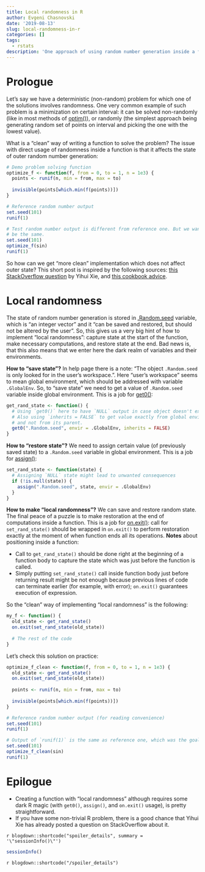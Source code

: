 ```yaml
---
title: Local randomness in R
author: Evgeni Chasnovski
date: '2019-08-13'
slug: local-randomness-in-r
categories: []
tags:
  - rstats
description: 'One approach of using random number generation inside a function without affecting outer state of random generator.'
---
```


# Prologue

Let's say we have a deterministic (non-random) problem for which one of the solutions involves randomness. One very common example of such problem is a minimization on certain interval: it can be solved non-randomly (like in most methods of [optim()](https://rdrr.io/r/stats/optim.html)), or randomly (the simplest approach being generating random set of points on interval and picking the one with the lowest value).

What is a "clean" way of writing a function to solve the problem? The issue with direct usage of randomness inside a function is that it affects the state of outer random number generation:

```r
# Demo problem solving function
optimize_f <- function(f, from = 0, to = 1, n = 1e3) {
  points <- runif(n, min = from, max = to)
  
  invisible(points[which.min(f(points))])
}

# Reference random number output
set.seed(101)
runif(1)

# Test random number output is different from reference one. But we want it to
# be the same.
set.seed(101)
optimize_f(sin)
runif(1)
```

So how can we get "more clean" implementation which does not affect outer state? This short post is inspired by the following sources: [this StackOverflow question](https://stackoverflow.com/questions/23090958/isolate-randomness-of-a-local-environment-from-the-global-r-process) by Yihui Xie, and [this cookbook advice](http://www.cookbook-r.com/Numbers/Saving_the_state_of_the_random_number_generator/).

# Local randomness

The state of random number generation is stored in [.Random.seed](https://rdrr.io/r/base/Random.html) variable, which is "an integer vector" and it "can be saved and restored, but should not be altered by the user". So, this gives us a very big hint of how to implement "local randomness": capture state at the start of the function, make necessary computations, and restore state at the end. Bad news is, that this also means that we enter here the dark realm of variables and their environments.

**How to "save state"?** In help page there is a note: "The object `.Random.seed` is only looked for in the user's workspace.". Here "user's workspace" seems to mean global environment, which should be addressed with variable `.GlobalEnv`. So, to "save state" we need to get a value of `.Random.seed` variable inside global environment. This is a job for [get0()](https://rdrr.io/r/base/exists.html):

```r
get_rand_state <- function() {
  # Using `get0()` here to have `NULL` output in case object doesn't exist.
  # Also using `inherits = FALSE` to get value exactly from global environment
  # and not from its parent.
  get0(".Random.seed", envir = .GlobalEnv, inherits = FALSE)
}
```

**How to "restore state"?** We need to assign certain value (of previously saved state) to a `.Random.seed` variable in global environment. This is a job for [assign()](https://rdrr.io/r/base/assign.html):

```r
set_rand_state <- function(state) {
  # Assigning `NULL` state might lead to unwanted consequences
  if (!is.null(state)) {
    assign(".Random.seed", state, envir = .GlobalEnv)
  }
}
```

**How to make "local randomness"?** We can save and restore random state. The final peace of a puzzle is to make restoration at the end of computations inside a function. This is a job for [on.exit()](https://rdrr.io/r/base/on.exit.html): call for `set_rand_state()` should be wrapped in `on.exit()` to perform restoration exactly at the moment of when function ends all its operations. **Notes** about positioning inside a function:

- Call to `get_rand_state()` should be done right at the beginning of a function body to capture the state which was just before the function is called.
- Simply putting `set_rand_state()` call inside function body just before returning result might be not enough because previous lines of code can terminate earlier (for example, with error); `on.exit()` guarantees execution of expression.

So the "clean" way of implementing "local randomness" is the following:

```r
my_f <- function() {
  old_state <- get_rand_state()
  on.exit(set_rand_state(old_state))
  
  # The rest of the code
}
```

Let's check this solution on practice:

```r
optimize_f_clean <- function(f, from = 0, to = 1, n = 1e3) {
  old_state <- get_rand_state()
  on.exit(set_rand_state(old_state))
  
  points <- runif(n, min = from, max = to)
  
  invisible(points[which.min(f(points))])
}

# Reference random number output (for reading convenience)
set.seed(101)
runif(1)

# Output of `runif(1)` is the same as reference one, which was the goal
set.seed(101)
optimize_f_clean(sin)
runif(1)
```

# Epilogue

- Creating a function with "local randomness" although requires some dark R magic (with `get0()`, `assign()`, and `on.exit()` usage), is pretty straightforward.
- If you have some non-trivial R problem, there is a good chance that Yihui Xie has already posted a question on StackOverflow about it.

`r blogdown::shortcode("spoiler_details", summary = '\"sessionInfo()\"')`

```r
sessionInfo()
```

`r blogdown::shortcode("/spoiler_details")`